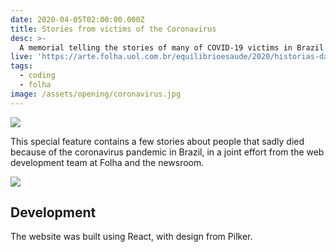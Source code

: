 ```yaml
---
date: 2020-04-05T02:00:00.000Z
title: Stories from victims of the Coronavirus
desc: >-
  A memorial telling the stories of many of COVID-19 victims in Brazil
live: 'https://arte.folha.uol.com.br/equilibrioesaude/2020/historias-das-vitimas-do-novo-coronavirus/'
tags:
  - coding
  - folha
image: /assets/opening/coronavirus.jpg
---
```


![](/assets/coronavirus-1.jpg)

This special feature contains a few stories about people that sadly died because of the coronavirus pandemic in Brazil, in a joint effort from the web development team at Folha and the newsroom.

![](/assets/coronavirus-2.jpg)

## Development

The website was built using React, with design from Pilker.
